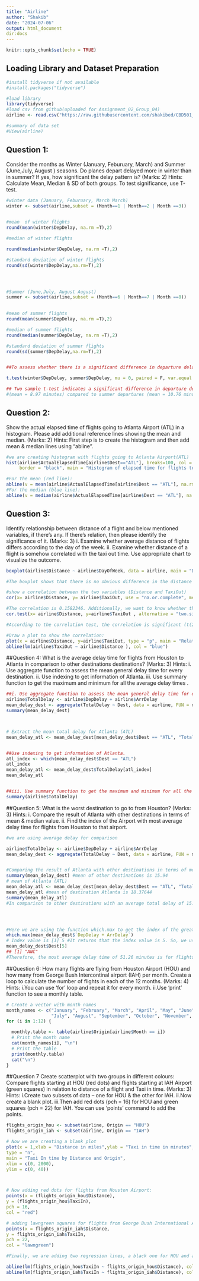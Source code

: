 ```yaml
---
title: "Airline"
author: "Shakib"
date: "2024-07-06"
output: html_document
dir:docs
---
```


```r
knitr::opts_chunk$set(echo = TRUE)
```


## Loading Library and Dataset Preparation

```r

#install tidyverse if not available 
#install.packages("tidyverse")

#load library
library(tidyverse)
#load csv from github(uploaded for Assignment_02_Group_04)
airline <- read.csv("https://raw.githubusercontent.com/shakibed/CBD501_Assignment_02_Group_04/main/dataset.csv", stringsAsFactors = FALSE)

#summary of data set
#View(airline)
```

## Question 1:

Consider the months as Winter (January, Feburuary,  March) and 
Summer (June,July, August ) seasons. Do planes depart delayed more in winter than in summer? If yes, how significant the delay pattern is? (Marks: 2)
Hints: Calculate Mean, Median & SD of both groups. To test significance, use T-test.

```r


#winter data (January, Feburuary, March March)
winter <- subset(airline,subset = (Month==1 | Month==2 | Month ==3))
 

#mean  of winter flights
round(mean(winter$DepDelay, na.rm =T),2)

#median of winter flights

round(median(winter$DepDelay, na.rm =T),2)

#standard deviation of winter flights
round(sd(winter$DepDelay,na.rm=T),2)




#Summer (June,July, August August)
summer <- subset(airline,subset = (Month==6 | Month==7 | Month ==8))
 

#mean of summer flights
round(mean(summer$DepDelay, na.rm =T),2)

#median of summer flights
round(median(summer$DepDelay, na.rm =T),2)

#standard deviation of summer flights
round(sd(summer$DepDelay,na.rm=T),2)


##To assess whether there is a significant difference in departure delay between summer and winter flights, we are using a t-test where we compare whether the mean of departure delays in winter flights is significantly different from the mean of departure delays in summer flights.

t.test(winter$DepDelay, summer$DepDelay, mu = 0, paired = F, var.equal = F, conf.level = 0.95)

## Two sample t-test indicates a significant difference in departure delays between winter and #summer, with winter departures experiencing shorter delays
#(mean = 8.97 minutes) compared to summer departures (mean = 10.76 minutes), t(113811) = -10.845, p < #2.2e-16.
```


## Question 2:
Show the actual elapsed time of flights going to Atlanta Airport (ATL) in a
histogram. Please add additional reference lines showing the mean and median. (Marks: 2)
Hints: First step is to create the histogram and then add mean & median lines using “abline”.
```r
#we are creating histogram with flights going to Atlanta Airport(ATL)
hist(airline$ActualElapsedTime[airline$Dest=="ATL"], breaks=100, col = "grey",
     border = "black", main = "Histogram of elapsed time for flights to Atlanta", xlab=" Elaplsed time of Flight(in minutes)" ,ylab="Number of flights")

#For the mean (red line):
abline(v = mean(airline$ActualElapsedTime[airline$Dest == "ATL"], na.rm = T), col = "red", lwd = 2)
#For the median (blue line):
abline(v = median(airline$ActualElapsedTime[airline$Dest == "ATL"], na.rm = T), col = "blue", lwd = 2)
```


## Question 3:
Identify relationship between distance of a flight and below mentioned  variables, if there’s any. If there’s relation, then please identify the significance of it. (Marks: 3)
i. Examine whether average distance of flights differs according to the day of the week.
ii. Examine whether distance of a flight is somehow correlated with the taxi out time.
Use appropriate chart to visualize the outcome.

```r
boxplot(airline$Distance ~ airline$DayOfWeek, data = airline, main = "Distance variation based on the day of the week.", xlab = "Day of the Week", ylab = "Distance in Miles", col="grey")

#The boxplot shows that there is no obvious difference in the distance between the weekdays.
```


```r
#show a correlation between the two variables (Distance and TaxiOut)
cor(x= airline$Distance, y= airline$TaxiOut, use = "na.or.complete", method = "pearson" )

#The correlation is 0.1582346. Additionally, we want to know whether this is significant or not for which we are using the cor.test function.
cor.test(x= airline$Distance, y=airline$TaxiOut , alternative = "two.sided", method = "pearson")

#According to the correlation test, the correlation is significant (t(224550) = 75.938, p-value < 2.2e-16), indicating that as the flight duration increases, the taxi time for passengers to reach the carrier also increases.
```


```r
#Draw a plot to show the correlation:
plot(x = airline$Distance, y=airline$TaxiOut, type = "p", main = "Relationship between Distance and Taxi out time", xlab = "Distance of the flight (in Miles)", ylab = "Taxi time (in minutes)")
abline(lm(airline$TaxiOut ~ airline$Distance ), col = "blue")
```

##Question 4: What is the average delay time for flights from Houston to Atlanta in comparison
to other destinations destinations? (Marks: 3)
Hints:
i. Use aggregate function to assess the mean general delay time for every destination.
ii. Use indexing to get information of Atlanta.
iii. Use summary function to get the maximum and minimum for all the average delay times .

```r
##i. Use aggregate function to assess the mean general delay time for every destination.
airline$TotalDelay <- airline$DepDelay + airline$ArrDelay
mean_delay_dest <- aggregate(TotalDelay ~ Dest, data = airline, FUN = mean, na.rm = TRUE)
summary(mean_delay_dest)



# Extract the mean total delay for Atlanta (ATL)
mean_delay_atl <- mean_delay_dest[mean_delay_dest$Dest == "ATL", "TotalDelay"]


##Use indexing to get information of Atlanta.
atl_index <- which(mean_delay_dest$Dest == "ATL")
atl_index
mean_delay_atl <- mean_delay_dest$TotalDelay[atl_index]
mean_delay_atl 


##iii. Use summary function to get the maximum and minimum for all the average delay times .
summary(airline$TotalDelay)
```



##Question
5: What is the worst destination to go to from Houston? (Marks: 3)
Hints:
i. Compare the result of Atlanta with other destinations in terms of mean & median value.
ii. Find the index of the Airport with most average delay time for flights from Houston to that airport.
```r
#we are using average delay for comparison

airline$TotalDelay <- airline$DepDelay + airline$ArrDelay
mean_delay_dest <- aggregate(TotalDelay ~ Dest, data = airline, FUN = mean, na.rm = TRUE)


#Comparing the result of Atlanta with other destinations in terms of mean & median value.
summary(mean_delay_dest) #mean of other destinations is 15.94
# mean of Atlanta (ATL)
mean_delay_atl <- mean_delay_dest[mean_delay_dest$Dest == "ATL", "TotalDelay"]
mean_delay_atl #mean of destination Atlanta is 18.37644
summary(mean_delay_atl)
#In comparison to other destinations with an average total delay of 15.94 minutes, Atlanta has a significantly higher average total delay of 18.37644 minutes.




#Here we are using the function which.max to get the index of the greatest delaytime.
which.max(mean_delay_dest$`DepDelay + ArrDelay`)
# Index value is [1] 5 #It returns that the index value is 5. So, we use indexing to get the Destination of the fifth row:
mean_delay_dest$Dest[5]
## [1] "ANC"
#Therefore, the most average delay time of 51.26 minutes is for flights from Houston to “ANC” where ANC is Anchorage in Alaska.
```

##Question 6: How many flights are flying from Houston Airport (HOU) and how many from
George Bush Intercontinal airport (IAH) per month. Create a loop to calculate the number of flights in each of the 12 months. (Marks: 4)
Hints:
i.You can use ‘for’ loop and repeat it for every month.
ii.Use ‘print’ function to see a monthly table.





```r
# Create a vector with month names
month_names <- c("January", "February", "March", "April", "May", "June", 
                 "July", "August", "September", "October", "November", "December")
for (i in 1:12) {

  monthly.table <- table(airline$Origin[airline$Month == i])
  # Print the month name
  cat(month_names[i], "\n")
  # Print the table
  print(monthly.table)
  cat("\n")
}
```



##Question 7 Create scatterplot with two groups in different colours: Compare flights starting
at HOU (red dots) and flights starting at IAH Airport (green squares) in relation to distance of
a flight and Taxi in time. (Marks: 3)
Hints:
i.Create two subsets of data – one for HOU & the other for IAH.
ii.Now create a blank plot.
iii.Then add red dots (pch = 16) for HOU and green squares (pch = 22) for IAH. You can use ‘points’ command to add the points.
```r
flights_origin_hou <- subset(airline, Origin == "HOU")
flights_origin_iah <- subset(airline, Origin == "IAH")

# Now we are creating a blank plot
plot(x = 1,xlab = "Distance in miles",ylab = "Taxi in time in minutes",
type = "n", 
main = "Taxi In time by Distance and Origin",
xlim = c(0, 2000),
ylim = c(0, 40))



# Now adding red dots for flights from Houston Airport:
points(x = (flights_origin_hou$Distance),
y = (flights_origin_hou$TaxiIn),
pch = 16,
col = "red")

# adding lawngreen squares for flights from George Bush International Airport:
points(x = flights_origin_iah$Distance,
y = flights_origin_iah$TaxiIn,
pch = 22,
col = "lawngreen")

#Finally, we are adding two regression lines, a black one for HOU and a blue one for IAH:

abline(lm(flights_origin_hou$TaxiIn ~ flights_origin_hou$Distance), col = "black") 
abline(lm(flights_origin_iah$TaxiIn ~ flights_origin_iah$Distance), col = "blue")
```


